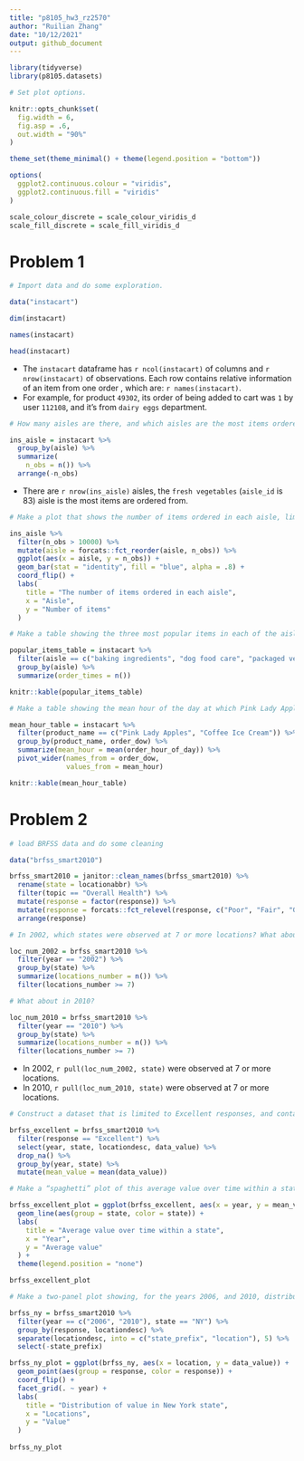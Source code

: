 ```yaml
---
title: "p8105_hw3_rz2570"
author: "Ruilian Zhang"
date: "10/12/2021"
output: github_document
---
```


```r
library(tidyverse)
library(p8105.datasets)

# Set plot options.

knitr::opts_chunk$set(
  fig.width = 6,
  fig.asp = .6,
  out.width = "90%"
)

theme_set(theme_minimal() + theme(legend.position = "bottom"))

options(
  ggplot2.continuous.colour = "viridis",
  ggplot2.continuous.fill = "viridis"
)

scale_colour_discrete = scale_colour_viridis_d
scale_fill_discrete = scale_fill_viridis_d
```


# Problem 1

```r
# Import data and do some exploration.

data("instacart")

dim(instacart)

names(instacart)

head(instacart) 
```

* The `instacart` dataframe has `r ncol(instacart)` of columns and `r nrow(instacart)` of observations. Each row contains relative information of an item from one order , which are: `r names(instacart)`.  
* For example, for product `49302`, its order of being added to cart was `1` by user `112108`, and it's from `dairy eggs` department.  

```r
# How many aisles are there, and which aisles are the most items ordered from?

ins_aisle = instacart %>% 
  group_by(aisle) %>% 
  summarize(
    n_obs = n()) %>% 
  arrange(-n_obs)
```

* There are `r nrow(ins_aisle)` aisles, the `fresh vegetables` (`aisle_id` is 83) aisle is the most items are ordered from.

```r
# Make a plot that shows the number of items ordered in each aisle, limiting this to aisles with more than 10000 items ordered.

ins_aisle %>% 
  filter(n_obs > 10000) %>% 
  mutate(aisle = forcats::fct_reorder(aisle, n_obs)) %>% 
  ggplot(aes(x = aisle, y = n_obs)) +
  geom_bar(stat = "identity", fill = "blue", alpha = .8) +
  coord_flip() +
  labs(
    title = "The number of items ordered in each aisle",
    x = "Aisle",
    y = "Number of items"
  )
```

```r
# Make a table showing the three most popular items in each of the aisles “baking ingredients”, “dog food care”, and “packaged vegetables fruits”.

popular_items_table = instacart %>% 
  filter(aisle == c("baking ingredients", "dog food care", "packaged vegetables fruits")) %>% 
  group_by(aisle) %>% 
  summarize(order_times = n())

knitr::kable(popular_items_table)
```

```r
# Make a table showing the mean hour of the day at which Pink Lady Apples and Coffee Ice Cream are ordered on each day of the week.

mean_hour_table = instacart %>% 
  filter(product_name == c("Pink Lady Apples", "Coffee Ice Cream")) %>%
  group_by(product_name, order_dow) %>% 
  summarize(mean_hour = mean(order_hour_of_day)) %>% 
  pivot_wider(names_from = order_dow,
              values_from = mean_hour) 

knitr::kable(mean_hour_table)
```



# Problem 2

```r
# load BRFSS data and do some cleaning

data("brfss_smart2010")

brfss_smart2010 = janitor::clean_names(brfss_smart2010) %>% 
  rename(state = locationabbr) %>% 
  filter(topic == "Overall Health") %>% 
  mutate(response = factor(response)) %>% 
  mutate(response = forcats::fct_relevel(response, c("Poor", "Fair", "Good", "Very good", "Excellent"))) %>% 
  arrange(response)
```

```r
# In 2002, which states were observed at 7 or more locations? What about in 2010?

loc_num_2002 = brfss_smart2010 %>% 
  filter(year == "2002") %>% 
  group_by(state) %>% 
  summarize(locations_number = n()) %>% 
  filter(locations_number >= 7)

# What about in 2010?

loc_num_2010 = brfss_smart2010 %>% 
  filter(year == "2010") %>% 
  group_by(state) %>% 
  summarize(locations_number = n()) %>% 
  filter(locations_number >= 7)
```

* In 2002, `r pull(loc_num_2002, state)` were observed at 7 or more locations.  
* In 2010, `r pull(loc_num_2010, state)` were observed at 7 or more locations. 

```r
# Construct a dataset that is limited to Excellent responses, and contains, year, state, and a variable that averages the data_value across locations within a state.

brfss_excellent = brfss_smart2010 %>% 
  filter(response == "Excellent") %>% 
  select(year, state, locationdesc, data_value) %>% 
  drop_na() %>% 
  group_by(year, state) %>% 
  mutate(mean_value = mean(data_value))

# Make a “spaghetti” plot of this average value over time within a state.

brfss_excellent_plot = ggplot(brfss_excellent, aes(x = year, y = mean_value)) +
  geom_line(aes(group = state, color = state)) +
  labs(
    title = "Average value over time within a state",
    x = "Year",
    y = "Average value"
  ) +
  theme(legend.position = "none")

brfss_excellent_plot
```

```r
# Make a two-panel plot showing, for the years 2006, and 2010, distribution of data_value for responses (“Poor” to “Excellent”) among locations in NY State.

brfss_ny = brfss_smart2010 %>% 
  filter(year == c("2006", "2010"), state == "NY") %>% 
  group_by(response, locationdesc) %>% 
  separate(locationdesc, into = c("state_prefix", "location"), 5) %>% 
  select(-state_prefix)

brfss_ny_plot = ggplot(brfss_ny, aes(x = location, y = data_value)) +
  geom_point(aes(group = response, color = response)) + 
  coord_flip() +
  facet_grid(. ~ year) +
  labs(
    title = "Distribution of value in New York state",
    x = "Locations",
    y = "Value"
  )
  
brfss_ny_plot
```


